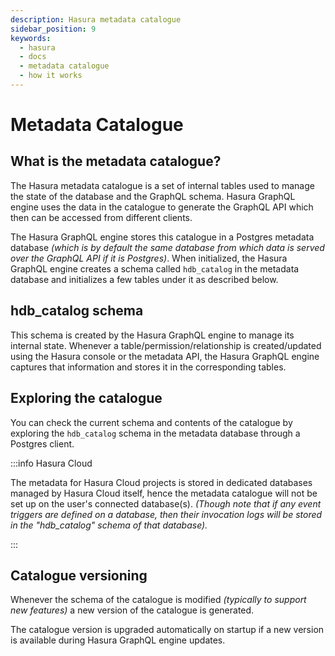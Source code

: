 ```yaml
---
description: Hasura metadata catalogue
sidebar_position: 9
keywords:
  - hasura
  - docs
  - metadata catalogue
  - how it works
---
```


# Metadata Catalogue

## What is the metadata catalogue?

The Hasura metadata catalogue is a set of internal tables used to manage the state of the database and the GraphQL schema.
Hasura GraphQL engine uses the data in the catalogue to generate the GraphQL API which then can be accessed from different clients.

The Hasura GraphQL engine stores this catalogue in a Postgres metadata database _(which is by default the same database from which data is served over the GraphQL API if it is Postgres)_.
When initialized, the Hasura GraphQL engine creates a schema called `hdb_catalog` in the metadata database and initializes a few tables under it as described below.

## **hdb_catalog** schema

This schema is created by the Hasura GraphQL engine to manage its internal state. Whenever a table/permission/relationship is created/updated using the Hasura console or the metadata API, the Hasura GraphQL engine captures that information and stores it in the corresponding tables.

## Exploring the catalogue

You can check the current schema and contents of the catalogue by exploring the `hdb_catalog` schema in the metadata database through a Postgres client.

:::info Hasura Cloud

The metadata for Hasura Cloud projects is stored in dedicated databases managed by Hasura Cloud itself,
hence the metadata catalogue will not be set up on the user's connected database(s).
_(Though note that if any event triggers are defined on a database, then their invocation logs will be stored in the "hdb_catalog" schema of that database)._

:::

## Catalogue versioning

Whenever the schema of the catalogue is modified _(typically to support new features)_ a new version of the catalogue is generated.

The catalogue version is upgraded automatically on startup if a new version is available during Hasura GraphQL engine updates.
